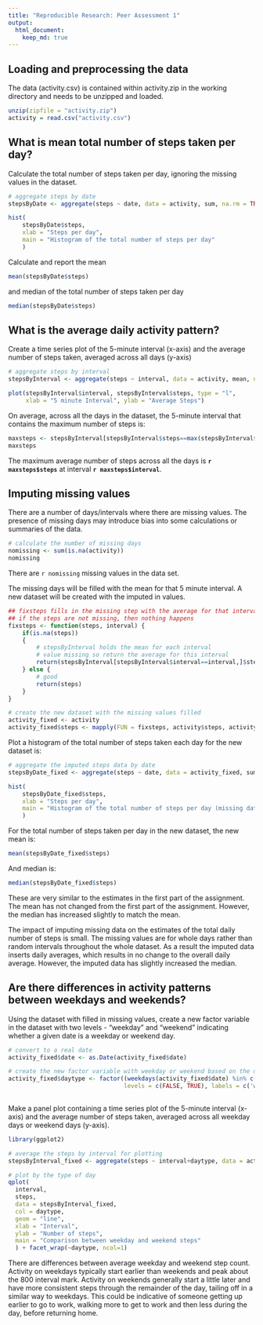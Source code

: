 ```yaml
---
title: "Reproducible Research: Peer Assessment 1"
output: 
  html_document:
    keep_md: true
---
```



## Loading and preprocessing the data

The data (activity.csv) is contained within activity.zip in the working directory and needs to be unzipped and loaded.

```r
unzip(zipfile = "activity.zip")
activity = read.csv("activity.csv")
```

## What is mean total number of steps taken per day?

Calculate the total number of steps taken per day, ignoring the missing values in the dataset.

```r
# aggregate steps by date
stepsByDate <- aggregate(steps ~ date, data = activity, sum, na.rm = TRUE)

hist(
    stepsByDate$steps, 
    xlab = "Steps per day", 
    main = "Histogram of the total number of steps per day"
    )
```

Calculate and report the mean 
```r
mean(stepsByDate$steps)
```

and median of the total number of steps taken per day
```r
median(stepsByDate$steps)
```


## What is the average daily activity pattern?

Create a time series plot of the 5-minute interval (x-axis) and the average number of steps taken, averaged across all days (y-axis)
```r
# aggregate steps by interval
stepsByInterval <- aggregate(steps ~ interval, data = activity, mean, na.rm = TRUE)

plot(stepsByInterval$interval, stepsByInterval$steps, type = "l",
     xlab = "5 minute Interval", ylab = "Average Steps")
```

On average, across all the days in the dataset, the 5-minute interval that contains the maximum number of steps is:
```r
maxsteps <- stepsByInterval[stepsByInterval$steps==max(stepsByInterval$steps),]
maxsteps
```

The maximum average number of steps across all the days is **`r maxsteps$steps`** at interval **`r maxsteps$interval`**.

## Imputing missing values

There are a number of days/intervals where there are missing values. The presence of missing days may introduce bias into some calculations or summaries of the data.

```r
# calculate the number of missing days
nomissing <- sum(is.na(activity))
nomissing
```

There are `r nomissing` missing values in the data set.

The missing days will be filled with the mean for that 5 minute interval.  A new dataset will be created with the imputed in values.
```r

## fixsteps fills in the missing step with the average for that interval
## if the steps are not missing, then nothing happens
fixsteps <- function(steps, interval) {
    if(is.na(steps))
    {
        # stepsByInterval holds the mean for each interval
        # value missing so return the average for this interval
        return(stepsByInterval[stepsByInterval$interval==interval,]$steps)
    } else {
        # good
        return(steps)
    }
}

# create the new dataset with the missing values filled
activity_fixed <- activity
activity_fixed$steps <- mapply(FUN = fixsteps, activity$steps, activity$interval)
```

Plot a histogram of the total number of steps taken each day for the new dataset is:
```r
# aggregate the imputed steps data by date
stepsByDate_fixed <- aggregate(steps ~ date, data = activity_fixed, sum)

hist(
    stepsByDate_fixed$steps, 
    xlab = "Steps per day", 
    main = "Histogram of the total number of steps per day (missing data filled)"
    )
```

For the total number of steps taken per day in the new dataset, the new mean is: 
```r
mean(stepsByDate_fixed$steps)
```

And median is:
```r
median(stepsByDate_fixed$steps)
```

These are very similar to the estimates in the first part of the assignment.  The mean has not changed from the first part of the assignment.  However, the median has increased slightly to match the mean.

The impact of imputing missing data on the estimates of the total daily number of steps is small.  The missing values are for whole days rather than random intervals throughout the whole dataset.  As a result the imputed data inserts daily averages, which results in no change to the overall daily average.  However, the imputed data has slightly increased the median.


## Are there differences in activity patterns between weekdays and weekends?

Using the dataset with filled in missing values, create a new factor variable in the dataset with two levels - "weekday" and "weekend" indicating whether a given date is a weekday or weekend day.

```r
# convert to a real date
activity_fixed$date <- as.Date(activity_fixed$date)

# create the new factor variable with weekday or weekend based on the date
activity_fixed$daytype <- factor((weekdays(activity_fixed$date) %in% c('Saturday','Sunday')), 
                                 levels = c(FALSE, TRUE), labels = c('weekday', 'weekend'))
         
```

Make a panel plot containing a time series plot of the 5-minute interval (x-axis) and the average number of steps taken, averaged across all weekday days or weekend days (y-axis).

```r
library(ggplot2)

# average the steps by interval for plotting
stepsByInterval_fixed <- aggregate(steps ~ interval+daytype, data = activity_fixed, mean)

# plot by the type of day
qplot(
  interval, 
  steps, 
  data = stepsByInterval_fixed,
  col = daytype,
  geom = "line",
  xlab = "Interval", 
  ylab = "Number of steps", 
  main = "Comparison between weekday and weekend steps"
  ) + facet_wrap(~daytype, ncol=1)
```

There are differences between average weekday and weekend step count.  Activity on weekdays typically start earlier than weekends and peak about the 800 interval mark.  Activity on weekends generally start a little later and have more consistent steps through the remainder of the day, tailing off in a similar way to weekdays.  This could be indicative of someone getting up earlier to go to work, walking more to get to work and then less during the day, before returning home.
